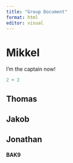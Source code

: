 ```yaml
---
title: "Group Document"
format: html
editor: visual
---
```


# Mikkel

I'm the captain now!

```r
2 + 2
```


## Thomas

## Jakob

## Jonathan

#### BAK9
